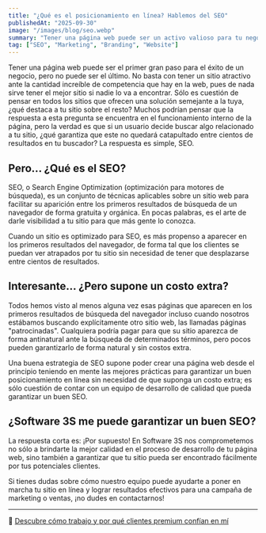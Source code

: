 ```yaml
---
title: "¿Qué es el posicionamiento en línea? Hablemos del SEO"
publishedAt: "2025-09-30"
image: "/images/blog/seo.webp"
summary: "Tener una página web puede ser un activo valioso para tu negocio, pero es clave garantizar que este no muera perdido entre la amplia variedad de sitios que pueblan la ya saturada web"
tag: ["SEO", "Marketing", "Branding", "Website"]
---
```


Tener una página web puede ser el primer gran paso para el éxito de un negocio, pero no puede ser el último. No basta con tener un sitio atractivo ante la cantidad increíble de competencia que hay en la web, pues de nada sirve tener el mejor sitio si nadie lo va a encontrar. Sólo es cuestión de pensar en todos los sitios que ofrecen una solución semejante a la tuya, ¿qué destaca a tu sitio sobre el resto? Muchos podrían pensar que la respuesta a esta pregunta se encuentra en el funcionamiento interno de la página, pero la verdad es que si un usuario decide buscar algo relacionado a tu sitio, ¿qué garantiza que este no quedará catapultado entre cientos de resultados en tu buscador? La respuesta es simple, SEO.  

## Pero... ¿Qué es el SEO?

SEO, o Search Engine Optimization (optimización para motores de búsqueda), es un conjunto de técnicas aplicables sobre un sitio web para facilitar su aparición entre los primeros resultados de búsqueda de un navegador de forma gratuita y orgánica. En pocas palabras, es el arte de darle visibilidad a tu sitio para que más gente lo conozca.

Cuando un sitio es optimizado para SEO, es más propenso a aparecer en los primeros resultados del navegador, de forma tal que los clientes se puedan ver atrapados por tu sitio sin necesidad de tener que desplazarse entre cientos de resultados.

## Interesante... ¿Pero supone un costo extra?

Todos hemos visto al menos alguna vez esas páginas que aparecen en los primeros resultados de búsqueda del navegador incluso cuando nosotros estábamos buscando explícitamente otro sitio web, las llamadas páginas "patrocinadas". Cualquiera podría pagar para que su sitio aparezca de forma antinatural ante la búsqueda de determinados términos, pero pocos pueden garantizarlo de forma natural y sin costos extra.

Una buena estrategia de SEO supone poder crear una página web desde el principio teniendo en mente las mejores prácticas para garantizar un buen posicionamiento en línea sin necesidad de que suponga un costo extra; es sólo cuestión de contar con un equipo de desarrollo de calidad que pueda garantizar un buen SEO.

## ¿Software 3S me puede garantizar un buen SEO?

La respuesta corta es: ¡Por supuesto! En Software 3S nos comprometemos no sólo a brindarte la mejor calidad en el proceso de desarrollo de tu página web, sino también a garantizar que tu sitio pueda ser encontrado fácilmente por tus potenciales clientes.

Si tienes dudas sobre cómo nuestro equipo puede ayudarte a poner en marcha tu sitio en línea y lograr resultados efectivos para una campaña de marketing o ventas, ¡no dudes en contactarnos!

---

🔗 [Descubre cómo trabajo y por qué clientes premium confían en mí](/about)
